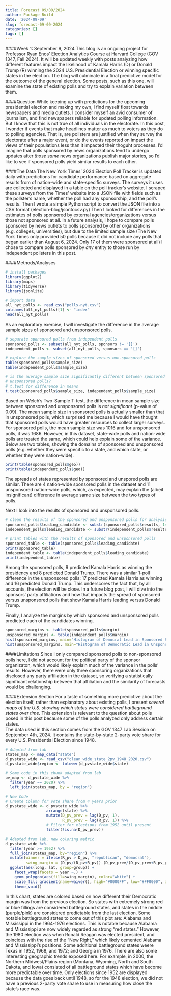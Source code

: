 ```yaml
---
title: Forecast 09/09/2024
author: Package Build
date: '2024-09-09'
slug: forecast-09-09-2024
categories: []
tags: []
---
```


####Week 1: September 9, 2024
This blog is an ongoing project for Professor Ryan Enos' Election Analytics Course at Harvard College (GOV 1347, Fall 2024). It will be updated weekly with posts analyzing how different features impact the likelihood of Kamala Harris (D) or Donald Trump (R) winning the 2024 U.S. Presidential Election or winning specific states in the election. The blog will culminate in a final predictive model for the outcome of the general election. Some posts, such as this one, will examine the state of existing polls and try to explain variation between them.

####Question
While keeping up with predictions for the upcoming presidential election and making my own, I find myself float towards newspapers and media outlets. I consider myself an avid consumer of journalism, and find newspapers reliable for updated polling information. But I know that this is not true of all individuals in the electorate. In this post, I wonder if events that make headlines matter as much to voters as they do to polling agencies. That is, are pollsters are justified when they survey the electorate after a major event, or do the events reported on impact the views of their populations less than it impacted their thoguht processes. I'd imagine that polls sponsored by news organizations tend to undergo updates after *those same* news organizations publish major stories, so I'd like to see if sponsored polls yield similar results to each other.

####The Data
The New York Times' 2024 Election Poll Tracker is updated daily with predictions for candidate performance based on aggregate results from of nation-wide and state-specific surveys. The surveys it uses are collected and displayed in a table on the poll tracker's website. I scraped these surveys from the Times' website into a JSON file with fields such as the pollster's name, whether the poll had any sponsorship, and the poll's results. Then I wrote a simple Python script to convert the JSON file into a CSV format (election-blog/jsontocsv.py) Then I looked for differences in the estimates of polls sponsored by external agencies/organizations versus those not sponsored at all. In a future analysis, I hope to compare polls sponsored by news outlets to polls sponsored by other organizations (e.g. colleges, universities), but due to the limited sample size (The New York Times only provided 50 polls because it did not include any polls that began earlier than August 6, 2024. Only 17 of them were sponsored at all) I chose to compare polls sponsored by *any* entity to those run by independent pollsters in this post.

####Methods/Analyses

```r
# install packages
library(ggplot2)
library(maps)
library(tidyverse)
library(jsonlite)
```


```r
# import data
all_nyt_polls <- read_csv("polls-nyt.csv")
colnames(all_nyt_polls)[1] <- "index"
head(all_nyt_polls)
```
As an exploratory exercise, I will investigate the difference in the average sample sizes of sponsored and unsponsored polls.

```r
# separate sponsored polls from independent polls
sponsored_polls <- subset(all_nyt_polls, sponsors != '[]')
independent_polls <- subset(all_nyt_polls, sponsors == '[]')

# explore the sample sizes of sponsored versus non-sponsored polls
table(sponsored_polls$sample_size)
table(independent_polls$sample_size)

# is the average sample size significantly different between sponsored and
# unsponsored polls?
# t.test for difference in means
t.test(sponsored_polls$sample_size, independent_polls$sample_size)
```

Based on Welch's Two-Sample T-test, the difference in mean sample size between sponsored and unsponsored polls is *not significant* (p-value of 0.09). The mean sample size in sponsored polls is actually smaller than that in unsponsored polls, which surprised me because I would have thought that sponsored polls would have greater resources to collect larger surveys. For sponsored polls, the mean sample size was 1016 and for unsponsored polls, it was 1686. However, in this dataset, state-wide polls and nation-wide polls are treated the same, which could help explain some of the variance. Below are two tables, showing the domains of sponsored and unsponsored polls (e.g. whether they were specific to a state, and which state, or whether they were nation-wide).

```r
print(table(sponsored_polls$geo))
print(table(independent_polls$geo))
```

The spreads of states represented by sponsored and unspored polls are similar. There are 4 nation-wide sponsored polls in the dataset and 11 unsponsored nation-wide polls, which, as expected, may explain the (albeit insignificant) difference in average same size between the two types of polls.  


Next I look into the results of sponsored and unsponsored polls. 

```r
# clean the results of the sponsored and unsponsored polls for analysis
sponsored_polls$leading_candidate <- substr(sponsored_polls$results, 14, 19)
independent_polls$leading_candidate <- substr(independent_polls$results, 14, 19)

# print tables with the results of sponsored and unsponsored polls
sponsored_table <- table(sponsored_polls$leading_candidate)
print(sponsored_table)
independent_table <- table(independent_polls$leading_candidate)
print(independent_table)

```

Among the sponsored polls, 9 predicted Kamala Harris as winning the presidency and 8 predicted Donald Trump. There was a similar 1-poll difference in the unsponsored polls: 17 predicted Kamala Harris as winning and 16 predicted Donald Trump. This underscores the fact that, by all accounts, the election will be close. In a future blog post, I will dive into the sponsors' party affiliations and how that impacts the spread of sponsored versus unsponsored polls that show Kamala Harris leading versus Donald Trump.

Finally, I analyze the margins by which sponsored and unsponsored polls predicted each of the candidates winning. 

```r
sponsored_margins <- table(sponsored_polls$margin)
unsponsored_margins <- table(independent_polls$margin)
hist(sponsored_margins, main="Histogram of Democrat Lead in Sponsored Polls", xlab="Democratic Margin", ylab="Count")
hist(unsponsored_margins, main="Histogram of Democratic Lead in Unsponsored Polls", xlab="Democratic Margin", ylab="Count")
```



####Limitations
Since I only compared sponsored polls to non-sponsored polls here, I did not account for the political party of the sponsor organizaton, which would likely explain much of the variance in the polls' results. However, there were only three sponsoring organizations that disclosed any party affiliation in the dataset, so verifying a statistically significant relationship between that affiliation and the similarity of forecasts would be challenging.

####Extension Section
For a taste of something more predictive about the election itself, rather than explanatory about existing polls, I present *several maps of the U.S. showing which states were considered battleground states over time.* This extension is relevant to the question about polls posed in this post because some of the polls analyzed only address certain states.  
The data used in this section comes from the GOV 1347 Lab Session on September 4th, 2024. It contains the state-by-state 2-party vote share for every U.S. Presidential Election since 1948. 

```r
# Adapted from lab
states_map <- map_data("state")
d_pvstate_wide <- read_csv("clean_wide_state_2pv_1948_2020.csv")
d_pvstate_wide$region <- tolower(d_pvstate_wide$state)
```

```r
# Some code in this chunk adapted from lab
pv_map <- d_pvstate_wide %>%
  filter(year == 2020) %>%
  left_join(states_map, by = "region")

# New Code
# Create Column for vote share from 4 years prior
d_pvstate_wide <- d_pvstate_wide %>%
                  arrange(state) %>%
                  mutate(D_pv_prev = lag(D_pv, 1),
                         R_pv_prev = lag(R_pv, 1)) %>%
                  # Filter for elections from 1952 until present
                  filter(!is.na(D_pv_prev))

# Adapted from lab, new coloring metric
d_pvstate_wide %>%
  filter(year >= 1952) %>%
  full_join(states_map, by="region") %>%
  mutate(winner = ifelse(R_pv > D_pv, "republican", "democrat"),
         swing_margin = (D_pv/(D_pv+R_pv))-(D_pv_prev/(D_pv_prev+R_pv_prev))) %>%
  ggplot(aes(long, lat, group=group)) +
    facet_wrap(facets = year ~.) + 
    geom_polygon(aes(fill=swing_margin), color="white") +
    scale_fill_gradient(name=waiver(), high="#0000FF", low="#FF0000", aesthetics="fill") +
    theme_void()
```

In this chart, states are colored based on how different their Democratic margin was from the previous election. So states with extremely strong red or blue fillings are considered battleground states, and states in the middle (purple/pink) are considered predictable from the last election. Some notable battleground states to come out of this plot are: Alabama and Mississippi in the 1964-1976 elections. This is notable because Alabama and Mississippi are now widely regarded as strong "red states." However, the 1980 election was when Ronald Reagan was elected president, and coincides with the rise of the "New Right," which likely cemented Alabama and Mississippi's positions. Some additional battleground states weere Texas in 1952, 1968, and 1972; and Georgia in 1976. There are also some interesting geographic trends exposed here. For example, in 2000, the Northern Midwest/Plains region (Montana, Wyoming, North and South Dakota, and Iowa) consisted of all battleground states which have become more predictable over time. Only elections since 1952 are displayed because the data goes back until 1948, so for the 1948 election, we did not have a previous 2-party vote share to use in measuring how close the state's race was.

